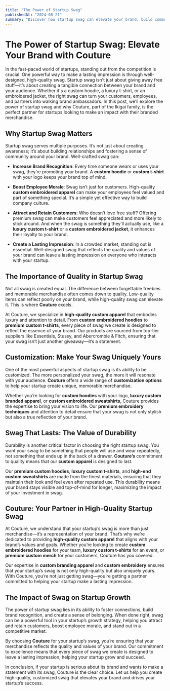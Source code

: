 ```yaml
---
title: "The Power of Startup Swag"
publishedAt: "2024-08-21"
summary: "Discover how startup swag can elevate your brand, build community, and create lasting impressions. Explore the impact of high-quality, customized merchandise and why Couture is the ideal partner for your startup's swag needs."
---
```


# The Power of Startup Swag: Elevate Your Brand with Couture

In the fast-paced world of startups, standing out from the competition is crucial. One powerful way to make a lasting impression is through well-designed, high-quality swag. Startup swag isn’t just about giving away free stuff—it’s about creating a tangible connection between your brand and your audience. Whether it's a custom hoodie, a luxury t-shirt, or an embroidered jacket, the right swag can turn your customers, employees, and partners into walking brand ambassadors. In this post, we’ll explore the power of startup swag and why Couture, part of the Ikigai family, is the perfect partner for startups looking to make an impact with their branded merchandise.

## Why Startup Swag Matters

Startup swag serves multiple purposes. It’s not just about creating awareness; it’s about building relationships and fostering a sense of community around your brand. Well-crafted swag can:

- **Increase Brand Recognition**: Every time someone wears or uses your swag, they’re promoting your brand. A **custom hoodie** or **custom t-shirt** with your logo keeps your brand top of mind.
  
- **Boost Employee Morale**: Swag isn’t just for customers. High-quality **custom embroidered apparel** can make your employees feel valued and part of something special. It’s a simple yet effective way to build company culture.

- **Attract and Retain Customers**: Who doesn’t love free stuff? Offering premium swag can make customers feel appreciated and more likely to stick around. And when the swag is something they’ll actually use, like a **luxury custom t-shirt** or a **custom embroidered jacket**, it enhances their loyalty to your brand.

- **Create a Lasting Impression**: In a crowded market, standing out is essential. Well-designed swag that reflects the quality and values of your brand can leave a lasting impression on everyone who interacts with your startup.

## The Importance of Quality in Startup Swag

Not all swag is created equal. The difference between forgettable freebies and memorable merchandise often comes down to quality. Low-quality items can reflect poorly on your brand, while high-quality swag can elevate it. This is where **Couture** excels.

At Couture, we specialize in **high-quality custom apparel** that embodies luxury and attention to detail. From **custom embroidered hoodies** to **premium custom t-shirts**, every piece of swag we create is designed to reflect the essence of your brand. Our products are sourced from top-tier suppliers like Essentials, Stussy, and Abercrombie & Fitch, ensuring that your swag isn’t just another giveaway—it’s a statement.

## Customization: Make Your Swag Uniquely Yours

One of the most powerful aspects of startup swag is its ability to be customized. The more personalized your swag, the more it will resonate with your audience. **Couture** offers a wide range of **customization options** to help your startup create unique, memorable merchandise.

Whether you’re looking for **custom hoodies** with your logo, **luxury custom branded apparel**, or **custom embroidered sweatshirts**, Couture provides the expertise to bring your vision to life. Our **premium embroidery techniques** and attention to detail ensure that your swag is not only stylish but also a true reflection of your brand.

## Swag That Lasts: The Value of Durability

Durability is another critical factor in choosing the right startup swag. You want your swag to be something that people will use and wear repeatedly, not something that ends up in the back of a drawer. **Couture’s** commitment to quality means that our **custom apparel** is designed to last.

Our **premium custom hoodies**, **luxury custom t-shirts**, and **high-end custom sweatshirts** are made from the finest materials, ensuring that they maintain their look and feel even after repeated use. This durability means your brand stays visible and top-of-mind for longer, maximizing the impact of your investment in swag.

## Couture: Your Partner in High-Quality Startup Swag

At Couture, we understand that your startup’s swag is more than just merchandise—it’s a representation of your brand. That’s why we’re dedicated to providing **high-quality custom apparel** that aligns with your brand’s values and goals. Whether you’re looking to create **custom embroidered hoodies** for your team, **luxury custom t-shirts** for an event, or **premium custom merch** for your customers, Couture has you covered.

Our expertise in **custom branding apparel** and **custom embroidery** ensures that your startup’s swag is not only high-quality but also uniquely yours. With Couture, you’re not just getting swag—you’re getting a partner committed to helping your startup make a lasting impression.

## The Impact of Swag on Startup Growth

The power of startup swag lies in its ability to foster connections, build brand recognition, and create a sense of belonging. When done right, swag can be a powerful tool in your startup’s growth strategy, helping you attract and retain customers, boost employee morale, and stand out in a competitive market.

By choosing **Couture** for your startup’s swag, you’re ensuring that your merchandise reflects the quality and values of your brand. Our commitment to excellence means that every piece of swag we create is designed to leave a lasting impression, helping your startup grow and succeed.

In conclusion, if your startup is serious about its brand and wants to make a statement with its swag, Couture is the clear choice. Let us help you create high-quality, customized swag that elevates your brand and drives your startup’s success.